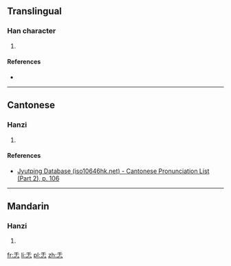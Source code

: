 ==Translingual==

===Han character===
{{Han char|rn=61|rad=心|as=03|sn=7|four=|canj=HJP|ids=⿱千心}}

# {{defn|Han|sort=心03}}

====References====
* {{Han ref|kx=0376.060|dkj=10314|dj=0702.150|hdz=42270.040|uh=5FCE|ud=24526}}

----

==Cantonese==

===Hanzi===
{{yue-hanzi|jyut=[[jan4]]|y=yan4}}

# {{defn|lang=yue|sort=心03}}

====References====
* [http://www.iso10646hk.net/jp/document/download.jsp Jyutping Database (iso10646hk.net) - Cantonese Pronunciation List (Part 2), p. 106]

----

==Mandarin==

===Hanzi===
{{cmn-hanzi|pin=[[rén]] ([[ren2]])|wg=jen<sup>2</sup>}}

# {{defn|lang=cmn|sort=心03}}

[[fr:忎]]
[[li:忎]]
[[pl:忎]]
[[zh:忎]]
